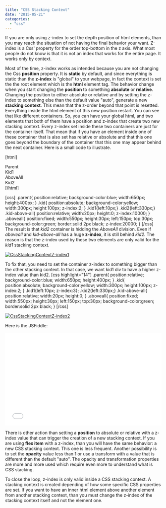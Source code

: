 ```yaml
---
title: "CSS Stacking Context"
date: "2015-05-21"
categories: 
  - "css"
---
```


If you are only using z-index to set the depth position of html elements, than you may reach the situation of not having the final behavior your want. Z-index is a Css' property for the order top-bottom in the z axis. What most people do not know is that it is not an index that works for the entire page. It works only by context.

Most of the time, z-index works as intended because you are not changing the Css **position** property. It is **static** by default, and since everything is static than the **z-index** is "global" to your webpage, in fact the context is set the the root element which is the **html** element tag. The behavior change when you start changing the **position** to something **absolute** or **relative**. Changing the position to either absolute or relative and by setting the z-index to something else than the default value "auto", generate a new **stacking context**. This mean that the z-order beyond that point is resetted. Everything inside the html element of this new position restart. You can see that like different containers. So, you can have your global html, and two elements that both of them have a position and z-index that create two new stacking context. Every z-index set inside these two containers are just for the container itself. That mean that if you have an element inside one of these container that is also set has relative or absolute and that this one goes beyond the boundary of the container that this one may appear behind the next container. Here is a small code to illustrate.

\[html\] <div class="parent">Parent <div class="kid kid1">Kid1 <div class="kid-above-all"> <div class="aboveall">AboveAll</div> </div> </div> <div class="kid kid2">Kid2</div> </div> \[/html\]

\[css\] .parent{ position:relative; background-color:blue; width:650px; height:400px; } .kid{ position:absolute; background-color:yellow; width:300px; height:100px; z-index:2; } .kid1{left:10px;} .kid2{left:330px;} .kid-above-all{ position:relative; width:20px; height:0; z-index:10000; } .aboveall{ position:fixed; width:550px; height:30px; left:150px; top:30px; background-color:green; border:solid 2px black; z-index:20000; } \[/css\] The result is that _kid2_ container is hidding the _AboveAll_ division. Even if _aboveall_ and _kid-above-all_ has a huge **z-index**, it is still behind _kid2_. The reason is that the z-index used by these two elements are only valid for the _kid1_ stacking context.

[![CssStackingContextZ-index1](http://patrickdesjardins.com/blog/wp-content/uploads/2015/03/CssStackingContextZ-index1-400x239.png)](http://patrickdesjardins.com/blog/css-stacking-context/cssstackingcontextz-index1)

To fix that, you need to set the container z-index to something bigger than the other stacking context. In that case, we want kid1 div to have a higher z-index value than kid2. \[css highlight="14"\] .parent{ position:relative; background-color:blue; width:650px; height:400px; } .kid{ position:absolute; background-color:yellow; width:300px; height:100px; z-index:2; } .kid1{left:10px; z-index:3}; .kid2{left:330px;} .kid-above-all{ position:relative; width:20px; height:0; } .aboveall{ position:fixed; width:550px; height:30px; left:150px; top:30px; background-color:green; border:solid 2px black; } \[/css\]

[![CssStackingContextZ-index2](http://patrickdesjardins.com/blog/wp-content/uploads/2015/03/CssStackingContextZ-index2-400x235.png)](http://patrickdesjardins.com/blog/css-stacking-context/cssstackingcontextz-index2)

Here is the JSFiddle: 

<iframe width="100%" height="300" src="//jsfiddle.net/796yob22/6/embedded/html%2Ccss%2Cresult/" allowfullscreen="allowfullscreen" frameborder="0"></iframe>

There is other action than setting a **position** to absolute or relative with a z-index value that can trigger the creation of a new stacking context. If you are using **flex item** with a z-index, than you will have the same behavior: a new CSS stacking context. This one is less frequent. Another possibility is to set the **opacity** value less than 1 or use a transform with a value that is different than the default "auto". The opacity and transformation properties are more and more used which require even more to understand what is CSS stacking.

To close the loop, z-index is only valid inside a CSS stacking context. A stacking context is created depending of how some specific CSS properties are set. If you want to have an inner html element above another element from another stacking context, than you must change the z-index of the stacking context itself and not the element one.
